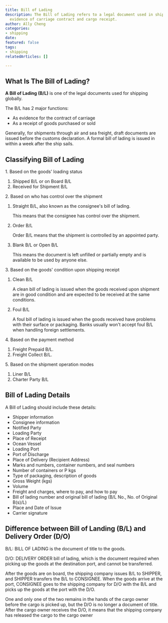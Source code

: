 ```yaml
---
title: Bill of Lading
description: The Bill of Lading refers to a legal document used in shipping as an
  evidence of carriage contract and cargo receipt.
author: Ally Cheng
categories:
- shipping
date: 
featured: false
tags:
- shipping
relatedArticles: []

---
```

## What Is The Bill of Lading?

**A Bill of Lading (B/L)** is one of the legal documents used for shipping globally.

The B/L has 2 major functions:

* As evidence for the contract of carriage
* As a receipt of goods purchased or sold

Generally, for shipments through air and sea freight, draft documents are issued before the customs declaration. A formal bill of lading is issued in within a week after the ship sails. 

## Classifying Bill of Lading

1\. Based on the goods' loading status

1. Shipped B/L or on Board B/L
2. Received for Shipment B/L

2\. Based on who has control over the shipment

1. Straight B/L, also known as the consignee's bill of lading.

   This means that the consignee has control over the shipment.
2. Order B/L

   Order B/L means that the shipment is controlled by an appointed party.
3. Blank B/L or Open B/L

   This means the document is left unfilled or partially empty and is available to be used by anyone else.

3\. Based on the goods' condition upon shipping receipt

1. Clean B/L

   A clean bill of lading is issued when the goods received upon shipment are in good condition and are expected to be received at the same conditions.
2. Foul B/L

   A foul bill of lading is issued when the goods received have problems with their surface or packaging. Banks usually won't accept foul B/L when handling foreign settlements.

4\. Based on the payment method

1. Freight Prepaid B/L.
2. Freight Collect B/L.

5\. Based on the shipment operation modes

1. Liner B/L
2. Charter Party B/L

## Bill of Lading Details

A Bill of Lading should include these details:

* Shipper information
* Consignee information
* Notified Party
* Loading Party
* Place of Receipt
* Ocean Vessel 
* Loading Port
* Port of Discharge
* Place of Delivery (Recipient Address)
* Marks and numbers, container numbers, and seal numbers
* Number of containers or P kgs
* Type of packaging, description of goods 
* Gross Weight (kgs)
* Volume 
* Freight and charges, where to pay, and how to pay
* Bill of lading number and original bill of lading (B/L No., No. of Original B(s)/L)
* Place and Date of Issue
* Carrier signature

## Difference between Bill of Landing (B/L) and Delivery Order (D/O)

B/L: BILL OF LADING is the document of title to the goods.

D/O: DELIVERY ORDER bill of lading, which is the document required when picking up the goods at the destination port, and cannot be transferred.

After the goods are on board, the shipping company issues B/L to SHIPPER, and SHIPPER transfers the B/L to CONSIGNEE. When the goods arrive at the port, CONSIGNEE goes to the shipping company for D/O with the B/L and picks up the goods at the port with the D/O.

One and only one of the two remains in the hands of the cargo owner before the cargo is picked up, but the D/O is no longer a document of title. After the cargo owner receives the D/O, it means that the shipping company has released the cargo to the cargo owner